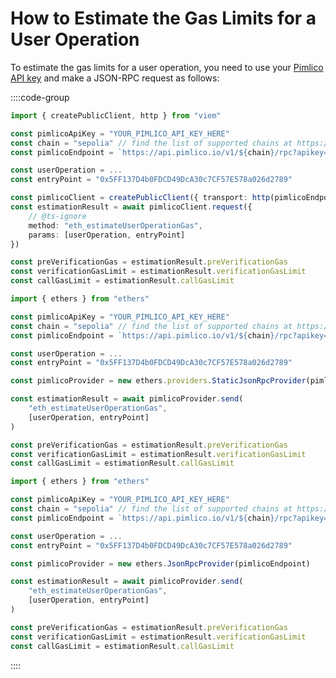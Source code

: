 # How to Estimate the Gas Limits for a User Operation

To estimate the gas limits for a user operation, you need to use your [Pimlico API key](https://dashboard.pimlico.io/apikeys) and make a JSON-RPC request as follows:


::::code-group

```typescript [viem]
import { createPublicClient, http } from "viem"

const pimlicoApiKey = "YOUR_PIMLICO_API_KEY_HERE"
const chain = "sepolia" // find the list of supported chains at https://docs.pimlico.io/bundler
const pimlicoEndpoint = `https://api.pimlico.io/v1/${chain}/rpc?apikey=${pimlicoApiKey}`

const userOperation = ...
const entryPoint = "0x5FF137D4b0FDCD49DcA30c7CF57E578a026d2789"

const pimlicoClient = createPublicClient({ transport: http(pimlicoEndpoint) })
const estimationResult = await pimlicoClient.request({ 
    // @ts-ignore
    method: "eth_estimateUserOperationGas", 
    params: [userOperation, entryPoint] 
})

const preVerificationGas = estimationResult.preVerificationGas
const verificationGasLimit = estimationResult.verificationGasLimit
const callGasLimit = estimationResult.callGasLimit
```

```typescript [ethers v5]
import { ethers } from "ethers"

const pimlicoApiKey = "YOUR_PIMLICO_API_KEY_HERE"
const chain = "sepolia" // find the list of supported chains at https://docs.pimlico.io/bundler
const pimlicoEndpoint = `https://api.pimlico.io/v1/${chain}/rpc?apikey=${pimlicoApiKey}`

const userOperation = ...
const entryPoint = "0x5FF137D4b0FDCD49DcA30c7CF57E578a026d2789"

const pimlicoProvider = new ethers.providers.StaticJsonRpcProvider(pimlicoEndpoint)

const estimationResult = await pimlicoProvider.send(
    "eth_estimateUserOperationGas", 
    [userOperation, entryPoint]
) 

const preVerificationGas = estimationResult.preVerificationGas
const verificationGasLimit = estimationResult.verificationGasLimit
const callGasLimit = estimationResult.callGasLimit
```

```typescript [ethers v6]
import { ethers } from "ethers"

const pimlicoApiKey = "YOUR_PIMLICO_API_KEY_HERE"
const chain = "sepolia" // find the list of supported chains at https://docs.pimlico.io/bundler
const pimlicoEndpoint = `https://api.pimlico.io/v1/${chain}/rpc?apikey=${pimlicoApiKey}`

const userOperation = ...
const entryPoint = "0x5FF137D4b0FDCD49DcA30c7CF57E578a026d2789"

const pimlicoProvider = new ethers.JsonRpcProvider(pimlicoEndpoint)

const estimationResult = await pimlicoProvider.send(
    "eth_estimateUserOperationGas", 
    [userOperation, entryPoint]
)

const preVerificationGas = estimationResult.preVerificationGas
const verificationGasLimit = estimationResult.verificationGasLimit
const callGasLimit = estimationResult.callGasLimit
```

::::
